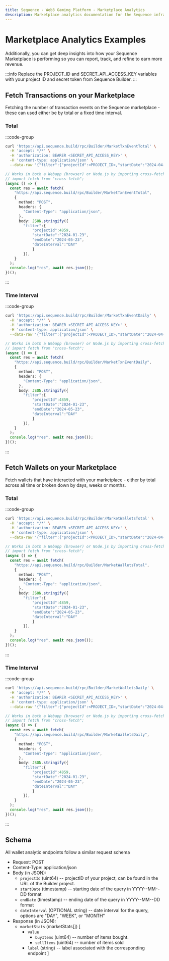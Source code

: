 ```yaml
---
title: Sequence - Web3 Gaming Platform - Marketplace Analytics
description: Marketplace analytics documentation for the Sequence infrastructure stack for web3 gaming.
---
```


# Marketplace Analytics Examples

Additionally, you can get deep insights into how your Sequence Marketplace is performing so you can report, track, and refine to earn more revenue.

:::info
Replace the PROJECT_ID and SECRET_API_ACCESS_KEY variables with your project ID and secret token from Sequence Builder.
:::


## Fetch Transactions on your Marketplace
Fetching the number of transaction events on the Sequence marketplace - these can used either be by total or a fixed time interval.
### Total

:::code-group
```sh [cURL]
curl 'https://api.sequence.build/rpc/Builder/MarketTxnEventTotal' \
  -H 'accept: */*' \
  -H 'authorization: BEARER <SECRET_API_ACCESS_KEY>' \
  -H 'content-type: application/json' \
  --data-raw '{"filter":{"projectId":<PROJECT_ID>,"startDate":"2024-04-23","endDate":"2024-05-23"}}'
```

```ts twoslash [TypeScript]
// Works in both a Webapp (browser) or Node.js by importing cross-fetch:
// import fetch from "cross-fetch";
(async () => {
  const res = await fetch(
    "https://api.sequence.build/rpc/Builder/MarketTxnEventTotal",
    {
      method: "POST",
      headers: {
        "Content-Type": "application/json",
      },
      body: JSON.stringify({
		"filter":{
			"projectId":4859,
			"startDate":"2024-01-23",
			"endDate":"2024-05-23",
			"dateInterval":"DAY"
			}
		}),
    }
  );
  console.log("res", await res.json());
})();
```
:::

### Time Interval

:::code-group
```sh [cURL]
curl 'https://api.sequence.build/rpc/Builder/MarketTxnEventDaily' \
  -H 'accept: */*' \
  -H 'authorization: BEARER <SECRET_API_ACCESS_KEY>' \
  -H 'content-type: application/json' \
  --data-raw '{"filter":{"projectId":<PROJECT_ID>,"startDate":"2024-04-23","endDate":"2024-05-23", "dateInterval":"DAY"}}'
```

```ts twoslash [TypeScript]
// Works in both a Webapp (browser) or Node.js by importing cross-fetch:
// import fetch from "cross-fetch";
(async () => {
  const res = await fetch(
    "https://api.sequence.build/rpc/Builder/MarketTxnEventDaily",
    {
      method: "POST",
      headers: {
        "Content-Type": "application/json",
      },
      body: JSON.stringify({
		"filter":{
			"projectId":4859,
			"startDate":"2024-01-23",
			"endDate":"2024-05-23",
			"dateInterval":"DAY"
			}
		}),
    }
  );
  console.log("res", await res.json());
})();
```
:::

## Fetch Wallets on your Marketplace
Fetch wallets that have interacted with your marketplace - either by total across all time or broken down by days, weeks or months.

### Total
:::code-group
```sh [cURL]
curl 'https://api.sequence.build/rpc/Builder/MarketWalletsTotal' \
  -H 'accept: */*' \
  -H 'authorization: BEARER <SECRET_API_ACCESS_KEY>' \
  -H 'content-type: application/json' \
  --data-raw '{"filter":{"projectId":<PROJECT_ID>,"startDate":"2024-04-23","endDate":"2024-05-23"}}'
```

```ts twoslash [TypeScript]
// Works in both a Webapp (browser) or Node.js by importing cross-fetch:
// import fetch from "cross-fetch";
(async () => {
  const res = await fetch(
    "https://api.sequence.build/rpc/Builder/MarketWalletsTotal",
    {
      method: "POST",
      headers: {
        "Content-Type": "application/json",
      },
      body: JSON.stringify({
		"filter":{
			"projectId":4859,
			"startDate":"2024-01-23",
			"endDate":"2024-05-23",
			"dateInterval":"DAY"
			}
		}),
    }
  );
  console.log("res", await res.json());
})();
```
:::

### Time Interval

:::code-group
```sh [cURL]
curl 'https://api.sequence.build/rpc/Builder/MarketWalletsDaily' \
  -H 'accept: */*' \
  -H 'authorization: BEARER <SECRET_API_ACCESS_KEY>' \
  -H 'content-type: application/json' \
  --data-raw '{"filter":{"projectId":<PROJECT_ID>,"startDate":"2024-04-23","endDate":"2024-05-23", "dateInterval":"DAY"}}'
```

```ts twoslash [TypeScript]
// Works in both a Webapp (browser) or Node.js by importing cross-fetch:
// import fetch from "cross-fetch";
(async () => {
  const res = await fetch(
    "https://api.sequence.build/rpc/Builder/MarketWalletsDaily",
    {
      method: "POST",
      headers: {
        "Content-Type": "application/json",
      },
      body: JSON.stringify({
		"filter":{
			"projectId":4859,
			"startDate":"2024-01-23",
			"endDate":"2024-05-23",
			"dateInterval":"DAY"
			}
		}),
    }
  );
  console.log("res", await res.json());
})();
```
:::


## Schema

All wallet analytic endpoints follow a similar request schema

- Request: POST
- Content-Type: application/json
- Body (in JSON):
  - `projectId` (uint64) -- projectID of your project, can be found in the URL of the Builder project.
  - `startDate` (timestamp) -- starting date of the query in YYYY--MM--DD format
  - `endDate` (timestamp) -- ending date of the query in YYYY--MM--DD format
  - `dateInterval` (OPTIONAL string) -- date interval for the query, options are "DAY", "WEEK", or "MONTH"
- Response (in JSON):
  - `marketStats` (marketStats[])
    [
    - `value`
        - `buyItems` (uint64) -- number of items bought.
        - `sellItems` (uint64) -- number of items sold
    - `label` (string) -- label associated with the corresponding endpoint
      ]
